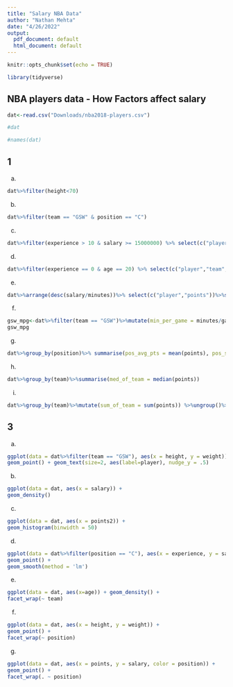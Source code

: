 ```yaml
---
title: "Salary NBA Data"
author: "Nathan Mehta"
date: "4/26/2022"
output:
  pdf_document: default
  html_document: default
---
```


```r
knitr::opts_chunk$set(echo = TRUE)
```

```r
library(tidyverse)
```

## NBA players data - How Factors affect salary
```r
dat<-read.csv("Downloads/nba2018-players.csv")
```
```r
#dat
```

```r
#names(dat)
```
## 1
a)
```r
dat%>%filter(height<70)
```
b)
```r
dat%>%filter(team == "GSW" & position == "C")
```
c)
```r
dat%>%filter(experience > 10 & salary >= 15000000) %>% select(c("player","age","team"))
```
d)
```r
dat%>%filter(experience == 0 & age == 20) %>% select(c("player","team","height","weight")) %>% arrange(desc(height)) %>% slice_head(n = 5)
```

e)
```r
dat%>%arrange(desc(salary/minutes))%>% select(c("player","points"))%>%slice_head(n=5)
```
f)
```r
gsw_mpg<-dat%>%filter(team == "GSW")%>%mutate(min_per_game = minutes/games)%>%select(c("player","experience","min_per_game"))%>%arrange(desc(min_per_game))
gsw_mpg
```
g)
```r
dat%>%group_by(position)%>% summarise(pos_avg_pts = mean(points), pos_std_pts= sd(points))
```

h) 
```r
dat%>%group_by(team)%>%summarise(med_of_team = median(points))
```
i)
```r
dat%>%group_by(team)%>%mutate(sum_of_team = sum(points)) %>%ungroup()%>%mutate(percentage_of_team_pts = points / sum_of_team)%>%arrange(desc(percentage_of_team_pts))%>%slice_head(n=5)%>%select(c("player","salary"))

```


## 3

a)
```r
ggplot(data = dat%>%filter(team == "GSW"), aes(x = height, y = weight)) +
geom_point() + geom_text(size=2, aes(label=player), nudge_y = .5)
```

b)
```r
ggplot(data = dat, aes(x = salary)) +
geom_density()
```

c)
```r
ggplot(data = dat, aes(x = points2)) +
geom_histogram(binwidth = 50)
```

d)
```r
ggplot(data = dat%>%filter(position == "C"), aes(x = experience, y = salary)) +
geom_point() +
geom_smooth(method = 'lm')
```

e)
```r
ggplot(data = dat, aes(x=age)) + geom_density() +
facet_wrap(~ team)
```

f) 
```r
ggplot(data = dat, aes(x = height, y = weight)) +
geom_point() +
facet_wrap(~ position)
```
g)
```r
ggplot(data = dat, aes(x = points, y = salary, color = position)) +
geom_point() +
facet_wrap(. ~ position)
```


